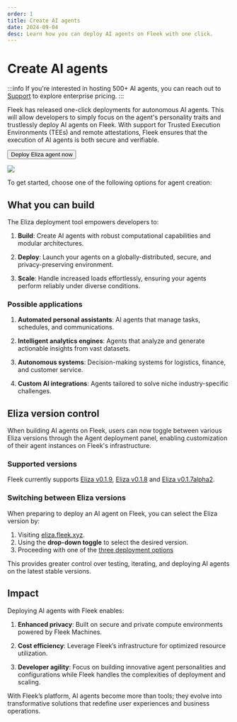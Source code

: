 ```yaml
---
order: 1
title: Create AI agents
date: 2024-09-04
desc: Learn how you can deploy AI agents on Fleek with one click.
---
```



# Create AI agents

:::info
If you're interested in hosting 500+ AI agents, you can reach out to [Support](/requests/new/) to explore enterprise pricing.
:::

Fleek has released one-click deployments for autonomous AI agents. This will allow developers to simply focus on the agent's personality traits and trustlessly deploy AI agents on Fleek. With support for Trusted Execution Environments (TEEs) and remote attestations, Fleek ensures that the execution of AI agents is both secure and verifiable.

<div className="mb-16 w-fit">
  <Button
    variant="primary-outline"
    href="https://fleek.xyz/agents/"
    target="_blank"
    rel="noopener noreferrer"
  >
    Deploy Eliza agent now
  </Button>
</div>

![](./eliza-fleek.jpg)

To get started, choose one of the following options for agent creation:

<div className='grid grid-cols-1 lg:grid-cols-2 gap-12 mb-40'>

<DocIntroCard
  title="Upload Characterfile"
  description="Upload the characterfile of your AI agent."
  href="/upload-characterfile"
/>
<DocIntroCard
  title="Build From Scratch"
  description="Build your agent from scratch"
  href="/build-from-scratch"
/>
<DocIntroCard
  title="Select Template "
  description="Build your agent from our template"
  href="/select-template"
/>

</div>

<div className="bg-gray-dark-6 p-[1px]" />

## What you can build

The Eliza deployment tool empowers developers to:

1. **Build**: Create AI agents with robust computational capabilities and modular architectures.

2. **Deploy**: Launch your agents on a globally-distributed, secure, and privacy-preserving environment.

3. **Scale**: Handle increased loads effortlessly, ensuring your agents perform reliably under diverse conditions.

### Possible applications

1. **Automated personal assistants**: AI agents that manage tasks, schedules, and communications.

2. **Intelligent analytics engines**: Agents that analyze and generate actionable insights from vast datasets.

3. **Autonomous systems**: Decision-making systems for logistics, finance, and customer service.

4. **Custom AI integrations**: Agents tailored to solve niche industry-specific challenges.

<div className="my-12 bg-gray-dark-6 p-[1px]" />

## Eliza version control

When building AI agents on Fleek, users can now toggle between various Eliza versions through the Agent deployment panel, enabling customization of their agent instances on Fleek's infrastructure.

### Supported versions

Fleek currently supports [Eliza v0.1.9](https://elizaos.github.io/eliza/docs/changelog/#v019-2025-02-01), [Eliza v0.1.8](https://elizaos.github.io/eliza/docs/changelog/#v018-alpha1-january-31-2025) and [Eliza v0.1.7alpha2](https://elizaos.github.io/eliza/docs/changelog/#version-017-alpha2-2024-12-28).

### Switching between Eliza versions

When preparing to deploy an AI agent on Fleek, you can select the Eliza version by:

1. Visiting [eliza.fleek.xyz](https://eliza.fleek.xyz).
2. Using the **drop-down toggle** to select the desired version.
3. Proceeding with one of the [three deployment options](/ai-agents/#deploy-ai-agents)

This provides greater control over testing, iterating, and deploying AI agents on the latest stable versions.

<div className="my-12 bg-gray-dark-6 p-[1px]" />

## Impact

Deploying AI agents with Fleek enables:

1. **Enhanced privacy**: Built on secure and private compute environments powered by Fleek Machines.

2. **Cost efficiency**: Leverage Fleek’s infrastructure for optimized resource utilization.

3. **Developer agility**: Focus on building innovative agent personalities and configurations while Fleek handles the complexities of deployment and scaling.

With Fleek’s platform, AI agents become more than tools; they evolve into transformative solutions that redefine user experiences and business operations.
